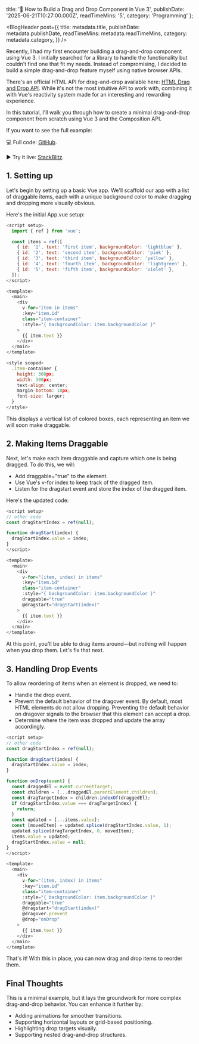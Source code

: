 
  title: '🫳 How to Build a Drag and Drop Component in Vue 3',
  publishDate: '2025-06-21T10:27:00.000Z',
  readTimeMins: '5',
  category: 'Programming'
};

<BlogHeader post={{
  title: metadata.title,
  publishDate: metadata.publishDate,
  readTimeMins: metadata.readTimeMins,
  category: metadata.category,
}} />

Recently, I had my first encounter building a drag-and-drop component using Vue 3. I initially searched for a library to handle the functionality but couldn't find one that fit my needs. Instead of compromising, I decided to build a simple drag-and-drop feature myself using native browser APIs.

There's an official HTML API for drag-and-drop available here: [HTML Drag and Drop API](https://developer.mozilla.org/en-US/docs/Web/API/HTML_Drag_and_Drop_API). While it's not the most intuitive API to work with, combining it with Vue's reactivity system made for an interesting and rewarding experience.

In this tutorial, I'll walk you through how to create a minimal drag-and-drop component from scratch using Vue 3 and the Composition API.

If you want to see the full example:

💻 Full code: [GitHub](https://github.com/Ray2126/vue-drag-and-drop).
<br></br>▶️ Try it live: [StackBlitz](https://stackblitz.com/edit/simple-drag-and-drop-vue3?file=src%2FApp.vue).

## 1. Setting up
Let's begin by setting up a basic Vue app. We'll scaffold our app with a list of draggable items, each with a unique background color to make dragging and dropping more visually obvious.

Here's the initial App.vue setup:
```javascript
<script setup>
  import { ref } from 'vue';

  const items = ref([
    { id: '1', text: 'first item', backgroundColor: 'lightblue' },
    { id: '2', text: 'second item', backgroundColor: 'pink' },
    { id: '3', text: 'third item', backgroundColor: 'yellow' },
    { id: '4', text: 'fourth item', backgroundColor: 'lightgreen' },
    { id: '5', text: 'fifth item', backgroundColor: 'violet' },
  ]);
</script>

<template>
  <main>
    <div
      v-for="item in items"
      :key="item.id"
      class="item-container"
      :style="{ backgroundColor: item.backgroundColor }"
    >
      {{ item.text }}
    </div>
  </main>
</template>

<style scoped>
  .item-container {
    height: 300px;
    width: 300px;
    text-align: center;
    margin-bottom: 10px;
    font-size: larger;
  }
</style>
```

This displays a vertical list of colored boxes, each representing an item we will soon make draggable.


## 2. Making Items Draggable

Next, let's make each item draggable and capture which one is being dragged. To do this, we will:
- Add draggable="true" to the element.
- Use Vue's v-for index to keep track of the dragged item.
- Listen for the dragstart event and store the index of the dragged item.

Here's the updated code:

```javascript
<script setup>
// other code
const dragStartIndex = ref(null);

function dragStart(index) {
  dragStartIndex.value = index;
}
</script>

<template>
  <main>
    <div
      v-for="(item, index) in items"
      :key="item.id"
      class="item-container"
      :style="{ backgroundColor: item.backgroundColor }"
      draggable="true"
      @dragstart="dragStart(index)"
    >
      {{ item.text }}
    </div>
  </main>
</template>
```

At this point, you'll be able to drag items around—but nothing will happen when you drop them. Let's fix that next.

## 3. Handling Drop Events

To allow reordering of items when an element is dropped, we need to:
- Handle the drop event.
- Prevent the default behavior of the dragover event. By default, most HTML elements do not allow dropping. Preventing the default behavior on dragover signals to the browser that this element can accept a drop.
- Determine where the item was dropped and update the array accordingly.

```javascript
<script setup>
// other code
const dragStartIndex = ref(null);

function dragStart(index) {
  dragStartIndex.value = index;
}

function onDrop(event) {
  const draggedEl = event.currentTarget;
  const children = [...draggedEl.parentElement.children];
  const dragTargetIndex = children.indexOf(draggedEl);
  if (dragStartIndex.value === dragTargetIndex) {
    return;
  }
  const updated = [...items.value];
  const [movedItem] = updated.splice(dragStartIndex.value, 1);
  updated.splice(dragTargetIndex, 0, movedItem);
  items.value = updated;
  dragStartIndex.value = null;
}
</script>

<template>
  <main>
    <div
      v-for="(item, index) in items"
      :key="item.id"
      class="item-container"
      :style="{ backgroundColor: item.backgroundColor }"
      draggable="true"
      @dragstart="dragStart(index)"
      @dragover.prevent
      @drop="onDrop"
    >
      {{ item.text }}
    </div>
  </main>
</template>
```

That's it! With this in place, you can now drag and drop items to reorder them.

## Final Thoughts

This is a minimal example, but it lays the groundwork for more complex drag-and-drop behavior. You can enhance it further by:
- Adding animations for smoother transitions.
- Supporting horizontal layouts or grid-based positioning.
- Highlighting drop targets visually.
- Supporting nested drag-and-drop structures.